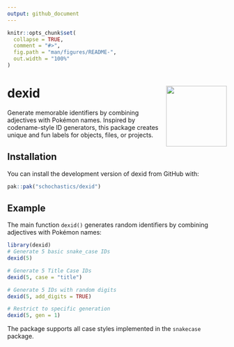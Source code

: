 ```yaml
---
output: github_document
---
```


<!-- README.md is generated from README.Rmd. Please edit that file -->

```r
knitr::opts_chunk$set(
  collapse = TRUE,
  comment = "#>",
  fig.path = "man/figures/README-",
  out.width = "100%"
)
```

# dexid <img src="man/figures/logo.png" align="right" height="139" alt="" />

<!-- badges: start -->
<!-- badges: end -->

Generate memorable identifiers by combining adjectives with Pokémon names. Inspired by codename-style ID generators, this package creates unique and fun labels for objects, files, or projects.

## Installation

You can install the development version of dexid from GitHub with:

``` r
pak::pak("schochastics/dexid")
```

## Example

The main function `dexid()` generates random identifiers by combining adjectives with Pokémon names:

```r
library(dexid)
# Generate 5 basic snake_case IDs
dexid(5)

# Generate 5 Title Case IDs
dexid(5, case = "title")

# Generate 5 IDs with random digits
dexid(5, add_digits = TRUE)

# Restrict to specific generation
dexid(5, gen = 1)
```


The package supports all case styles implemented in the `snakecase` package.